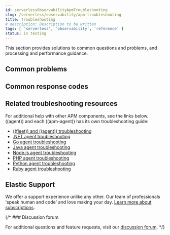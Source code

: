 ```yaml
---
id: serverlessObservabilityApmTroubleshooting
slug: /serverless/observability/apm-troubleshooting
title: Troubleshooting
# description: Description to be written
tags: [ 'serverless', 'observability', 'reference' ]
status: in testing
---
```




<div id="troubleshoot-apm"></div>

<DocBadge template="technical preview" />
This section provides solutions to common questions and problems,
and processing and performance guidance.

## Common problems

<CommonProblems />

## Common response codes

<CommonResponseCodes />

## Related troubleshooting resources

For additional help with other APM components, see the links below.
((agent)) and each ((apm-agent)) has its own troubleshooting guide:

* [((fleet)) and ((agent)) troubleshooting](((fleet-guide))/troubleshooting-intro.html)
* [.NET agent troubleshooting](((apm-dotnet-ref))/troubleshooting.html)
* [Go agent troubleshooting](((apm-go-ref))/troubleshooting.html)
* [Java agent troubleshooting](((apm-java-ref))/trouble-shooting.html)
* [Node.js agent troubleshooting](((apm-node-ref))/troubleshooting.html)
* [PHP agent troubleshooting](((apm-php-ref))/troubleshooting.html)
* [Python agent troubleshooting](((apm-py-ref))/troubleshooting.html)
* [Ruby agent troubleshooting](((apm-ruby-ref))/debugging.html)

## Elastic Support

We offer a support experience unlike any other.
Our team of professionals 'speak human and code' and love making your day.
[Learn more about subscriptions](https://www.elastic.co/subscriptions).

{/* ### Discussion forum

For additional questions and feature requests,
visit our [discussion forum](https://discuss.elastic.co/c/apm). */}

<Feedback slug="/serverless/observability/apm-troubleshooting" />
